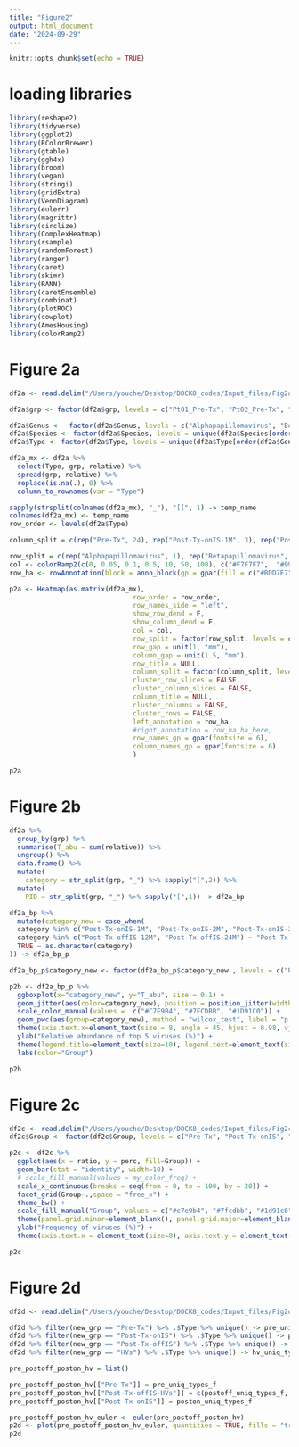 ```yaml
---
title: "Figure2"
output: html_document
date: "2024-09-29"
---
```


```r
knitr::opts_chunk$set(echo = TRUE)
```

# loading libraries
```r
library(reshape2)
library(tidyverse)
library(ggplot2)
library(RColorBrewer)
library(gtable)
library(ggh4x)
library(broom)
library(vegan)
library(stringi)
library(gridExtra)
library(VennDiagram)
library(eulerr)
library(magrittr)
library(circlize)
library(ComplexHeatmap)
library(rsample)
library(randomForest)
library(ranger)
library(caret)
library(skimr)
library(RANN)
library(caretEnsemble)
library(combinat)
library(plotROC)
library(cowplot)
library(AmesHousing)
library(colorRamp2)
```


# Figure 2a
```r
df2a <- read.delim("/Users/youche/Desktop/DOCK8_codes/Input_files/Fig2a_input.txt", header = TRUE, sep = "\t", colClasses = c("factor", "factor", "factor", "factor", "factor", "numeric")) # input

df2a$grp <- factor(df2a$grp, levels = c("Pt01_Pre-Tx", "Pt02_Pre-Tx", "Pt03_Pre-Tx", "Pt04_Pre-Tx", "Pt05_Pre-Tx", "Pt06_Pre-Tx", "Pt07_Pre-Tx", "Pt08_Pre-Tx", "Pt09_Pre-Tx", "Pt10_Pre-Tx", "Pt11_Pre-Tx", "Pt12_Pre-Tx", "Pt13_Pre-Tx", "Pt14_Pre-Tx", "Pt15_Pre-Tx", "Pt16_Pre-Tx", "Pt17_Pre-Tx", "Pt18_Pre-Tx", "Pt19_Pre-Tx", "Pt20_Pre-Tx", "Pt21_Pre-Tx", "Pt22_Pre-Tx", "Pt23_Pre-Tx", "Pt24_Pre-Tx", "Pt20_Post-Tx-onIS-1M", "Pt22_Post-Tx-onIS-1M", "Pt23_Post-Tx-onIS-1M", "Pt20_Post-Tx-onIS-2M", "Pt22_Post-Tx-onIS-2M", "Pt23_Post-Tx-onIS-2M", "Pt18_Post-Tx-onIS-3M", "Pt19_Post-Tx-onIS-3M", "Pt20_Post-Tx-onIS-3M", "Pt21_Post-Tx-onIS-3M", "Pt22_Post-Tx-onIS-3M", "Pt23_Post-Tx-onIS-3M", "Pt24_Post-Tx-onIS-3M", "Pt15_Post-Tx-onIS-6M", "Pt16_Post-Tx-onIS-6M", "Pt17_Post-Tx-onIS-6M", "Pt18_Post-Tx-onIS-6M", "Pt19_Post-Tx-onIS-6M", "Pt20_Post-Tx-onIS-6M", "Pt21_Post-Tx-onIS-6M", "Pt09_Post-Tx-onIS>12M", "Pt12_Post-Tx-onIS>12M", "Pt13_Post-Tx-onIS>12M", "Pt05_Post-Tx-offIS-12M", "Pt06_Post-Tx-offIS-12M", "Pt07_Post-Tx-offIS-12M", "Pt08_Post-Tx-offIS-12M", "Pt10_Post-Tx-offIS-12M", "Pt11_Post-Tx-offIS-12M", "Pt14_Post-Tx-offIS-12M", "Pt15_Post-Tx-offIS-12M", "Pt16_Post-Tx-offIS-12M", "Pt17_Post-Tx-offIS-12M", "Pt18_Post-Tx-offIS-12M", "Pt19_Post-Tx-offIS-12M", "Pt20_Post-Tx-offIS-12M", "Pt01_Post-Tx-offIS-24M", "Pt02_Post-Tx-offIS-24M", "Pt03_Post-Tx-offIS-24M", "Pt04_Post-Tx-offIS-24M", "Pt05_Post-Tx-offIS-24M", "Pt06_Post-Tx-offIS-24M", "Pt07_Post-Tx-offIS-24M", "Pt08_Post-Tx-offIS-24M", "Pt09_Post-Tx-offIS-24M", "Pt10_Post-Tx-offIS-24M", "Pt11_Post-Tx-offIS-24M", "Pt24_Post-Tx-offIS-24M"))

df2a$Genus <-  factor(df2a$Genus, levels = c("Alphapapillomavirus", "Betapapillomavirus", "Gammapapillomavirus", "Deltapolyomavirus", "Molluscipoxvirus"))
df2a$Species <- factor(df2a$Species, levels = unique(df2a$Species[order(df2a$Genus)]))
df2a$Type <- factor(df2a$Type, levels = unique(df2a$Type[order(df2a$Genus)]))

df2a_mx <- df2a %>% 
  select(Type, grp, relative) %>% 
  spread(grp, relative) %>% 
  replace(is.na(.), 0) %>% 
  column_to_rownames(var = "Type")

sapply(strsplit(colnames(df2a_mx), "_"), "[[", 1) -> temp_name
colnames(df2a_mx) <- temp_name
row_order <- levels(df2a$Type)

column_split = c(rep("Pre-Tx", 24), rep("Post-Tx-onIS-1M", 3), rep("Post-Tx-onIS-2M", 3), rep("Post-Tx-onIS-3M", 7), rep("Post-Tx-onIS-6M", 7), rep("Post-Tx-onIS>12M", 3), rep("Post-Tx-offIS-12M", 13), rep("Post-Tx-offIS-24M", 12))

row_split = c(rep("Alphapapillomavirus", 1), rep("Betapapillomavirus", 27), rep("Gammapapillomavirus", 58), rep("Deltapolyomavirus", 3), rep("Molluscipoxvirus",1))
col <- colorRamp2(c(0, 0.05, 0.1, 0.5, 10, 50, 100), c("#F7F7F7",  "#9970AB", "#C2A5CF", "#E7D4E8", "#A6DBA0", "#5AAE61", "#1B7837"))
row_ha <- rowAnnotation(block = anno_block(gp = gpar(fill = c("#BDD7E7", "#3182BD", "#08519C", "#F16913", "#fccf09"))), width = unit(1, "mm"))

p2a <- Heatmap(as.matrix(df2a_mx),
                               row_order = row_order,
                               row_names_side = "left",
                               show_row_dend = F, 
                               show_column_dend = F,
                               col = col,
                               row_split = factor(row_split, levels = c("Alphapapillomavirus", "Betapapillomavirus", "Gammapapillomavirus", "Deltapolyomavirus", "Molluscipoxvirus")),
                               row_gap = unit(1, "mm"),
                               column_gap = unit(1.5, "mm"),
                               row_title = NULL,
                               column_split = factor(column_split, levels = c("Pre-Tx", "Post-Tx-onIS-1M", "Post-Tx-onIS-2M", "Post-Tx-onIS-3M", "Post-Tx-onIS-6M", "Post-Tx-onIS>12M",  "Post-Tx-offIS-12M", "Post-Tx-offIS-24M")),
                               cluster_row_slices = FALSE,
                               cluster_column_slices = FALSE, 
                               column_title = NULL, 
                               cluster_columns = FALSE, 
                               cluster_rows = FALSE,
                               left_annotation = row_ha,
                               #right_annotation = row_ha_ha_here,
                               row_names_gp = gpar(fontsize = 6),
                               column_names_gp = gpar(fontsize = 6)
                               ) 

p2a
```

# Figure 2b
```r
df2a %>% 
  group_by(grp) %>% 
  summarise(T_abu = sum(relative)) %>% 
  ungroup() %>% 
  data.frame() %>% 
  mutate(
    category = str_split(grp, "_") %>% sapply("[",2)) %>% 
  mutate(
    PID = str_split(grp, "_") %>% sapply("[",1)) -> df2a_bp

df2a_bp %>% 
  mutate(category_new = case_when(
  category %in% c("Post-Tx-onIS-1M", "Post-Tx-onIS-2M", "Post-Tx-onIS-3M", "Post-Tx-onIS-6M", "Post-Tx-onIS>12M") ~ "Post-Tx-onIS",
  category %in% c("Post-Tx-offIS-12M", "Post-Tx-offIS-24M") ~ "Post-Tx-offIS",
  TRUE ~ as.character(category)
)) -> df2a_bp_p

df2a_bp_p$category_new <- factor(df2a_bp_p$category_new , levels = c("Pre-Tx", "Post-Tx-onIS", "Post-Tx-offIS"))

p2b <- df2a_bp_p %>% 
  ggboxplot(x="category_new", y="T_abu", size = 0.1) +
  geom_jitter(aes(color=category_new), position = position_jitter(width = 0.15), size=0.8) +
  scale_color_manual(values =  c("#C7E9B4", "#7FCDBB", "#1D91C0")) + 
  geom_pwc(aes(group=category_new), method = "wilcox_test", label = "p.adj", p.adjust.method = "BH", size = 0.2, label.size = 2.5) +
  theme(axis.text.x=element_text(size = 8, angle = 45, hjust = 0.98, vjust = 0.98), axis.ticks.x=element_blank(), axis.title.x=element_blank(), axis.title.y=element_text(size=10), axis.text.y=element_text(size=8)) +
  ylab("Relative abundance of top 5 viruses (%)") +
  theme(legend.title=element_text(size=10), legend.text=element_text(size=8), legend.position = "right") +
  labs(color="Group")

p2b
```

# Figure 2c
```r
df2c <- read.delim("/Users/youche/Desktop/DOCK8_codes/Input_files/Fig2c_input.txt", header = TRUE, sep = "\t", colClasses = c("factor", "numeric", "numeric", "numeric", "numeric")) # input
df2c$Group <- factor(df2c$Group, levels = c("Pre-Tx", "Post-Tx-onIS", "Post-Tx-offIS", "HVs"))

p2c <- df2c %>%
  ggplot(aes(x = ratio, y = perc, fill=Group)) +
  geom_bar(stat = "identity", width=10) + 
  # scale_fill_manual(values = my_color_freq) + 
  scale_x_continuous(breaks = seq(from = 0, to = 100, by = 20)) +
  facet_grid(Group~.,space = "free_x") +
  theme_bw() + 
  scale_fill_manual("Group", values = c("#c7e9b4", "#7fcdbb", "#1d91c0", "#c51b8a")) + 
  theme(panel.grid.minor=element_blank(), panel.grid.major=element_blank()) +
  ylab("Frequency of viruses (%)") + 
  theme(axis.text.x = element_text(size=8), axis.text.y = element_text(size=8), axis.title.x=element_blank(), axis.title.y=element_text(size=10))

p2c

```

# Figure 2d
```r
df2d <- read.delim("/Users/youche/Desktop/DOCK8_codes/Input_files/Fig2d_input.txt", header = TRUE, sep = "\t") # input

df2d %>% filter(new_grp == "Pre-Tx") %>% .$Type %>% unique() -> pre_uniq_types_f
df2d %>% filter(new_grp == "Post-Tx-onIS") %>% .$Type %>% unique() -> poston_uniq_types_f
df2d %>% filter(new_grp == "Post-Tx-offIS") %>% .$Type %>% unique() -> postoff_uniq_types_f
df2d %>% filter(new_grp == "HVs") %>% .$Type %>% unique() -> hv_uniq_types_f

pre_postoff_poston_hv = list()

pre_postoff_poston_hv[["Pre-Tx"]] = pre_uniq_types_f
pre_postoff_poston_hv[["Post-Tx-offIS-HVs"]] = c(postoff_uniq_types_f, hv_uniq_types_f) %>% unique()
pre_postoff_poston_hv[["Post-Tx-onIS"]] = poston_uniq_types_f

pre_postoff_poston_hv_euler <- euler(pre_postoff_poston_hv)
p2d <- plot(pre_postoff_poston_hv_euler, quantities = TRUE, fills = "transparent", lty=1:3, edges = c("#c7e9b4", "#7fcdbb", "#1d91c0"))
p2d
```








